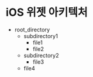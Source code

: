 # iOS 위젯 아키텍처

- root_directory
  - subdirectory1
    - file1
    - file2
  - subdirectory2
    - file3
  - file4
